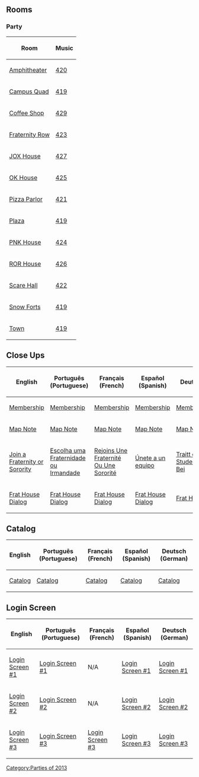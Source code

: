{{CPW|Monsters University Takeover}}

==Rooms==
===Party===
{|class="wikitable" border="1"
!Room
!Music
|-
|[[Media:MUTakeover2013-Party3.swf|Amphitheater]]||[[Media:Music420.swf|420]]
|-
|[[Media:MUTakeover2013-Party1.swf|Campus Quad]]||[[Media:Music419.swf|419]]
|-
|[[Media:RoomsCoffee-MUTakeover2013.swf|Coffee Shop]]||[[Media:Music429.swf|429]]
|-
|[[Media:MUTakeover2013-Party4.swf|Fraternity Row]]||[[Media:Music423.swf|423]]
|-
|[[Media:MUTakeover2013-Party6.swf|JOX House]]||[[Media:Music427.swf|427]]
|-
|[[Media:MUTakeover2013-Party5.swf|OK House]]||[[Media:Music425.swf|425]]
|-
|[[Media:RoomsPizza-MUTakeover2013.swf|Pizza Parlor]]||[[Media:Music421.swf|421]]
|-
|[[Media:RoomsPlaza-MUTakeover2013.swf|Plaza]]||[[Media:Music419.swf|419]]
|-
|[[Media:MUTakeover2013-Party8.swf|PNK House]]||[[Media:Music424.swf|424]]
|-
|[[Media:MUTakeover2013-Party7.swf|ROR House]]||[[Media:Music426.swf|426]]
|-
|[[Media:MUTakeover2013-Party2.swf|Scare Hall]]||[[Media:Music422.swf|422]]
|-
|[[Media:RoomsForts-MUTakeover2013.swf|Snow Forts]]||[[Media:Music419.swf|419]]
|-
|[[Media:RoomsTown-MUTakeover2013.swf|Town]]||[[Media:Music419.swf|419]]
|}

==Close Ups==
<center>
{|class="wikitable" border="1"
!English
!Português (Portuguese)
!Français (French)
!Español (Spanish)
!Deutsch (German)
|-
|[[Media:ENClose upsMember-MUTakeover.swf|Membership]]||[[Media:PTClose upsMember-MUTakeover.swf|Membership]]||[[Media:FRClose upsMember-MUTakeover.swf|Membership]]||[[Media:ESClose upsMember-MUTakeover.swf|Membership]]||[[Media:DEClose upsMember-MUTakeover.swf|Membership]]
|-
|[[Media:ENClose upsMap-MUTakeover.swf|Map Note]]||[[Media:PTClose upsMap-MUTakeover.swf|Map Note]]||[[Media:FRClose upsMap-MUTakeover.swf|Map Note]]||[[Media:ESClose upsMap-MUTakeover.swf|Map Note]]||[[Media:DEClose upsMap-MUTakeover.swf|Map Note]]
|-
|[[Media:ENCloseUpsLoginPrompt-MUTakeover2013.swf|Join a Fraternity or Sorority]]||[[Media:PTCloseUpsLoginPrompt-MUTakeover2013.swf|Escolha uma Fraternidade ou Irmandade]]||[[Media:FRCloseUpsLoginPrompt-MUTakeover2013.swf|Rejoins Une Fraternité Ou Une Sororité]]||[[Media:ESCloseUpsLoginPrompt-MUTakeover2013.swf|Únete a un equipo]]||[[Media:DECloseUpsLoginPrompt-MUTakeover2013.swf|Traitt einer Studentenvereinigung Bei]]
|-
|[[Media:ENCloseUpsFratHouseDialog.swf|Frat House Dialog]]||[[Media:PTCloseUpsFratHouseDialog.swf|Frat House Dialog]]||[[Media:FRCloseUpsFratHouseDialog.swf|Frat House Dialog]]||[[Media:ESCloseUpsFratHouseDialog.swf|Frat House Dialog]]||[[Media:DECloseUpsFratHouseDialog.swf|Frat House Dialog]]
|}
</center>

==Catalog==
<center>
{|class="wikitable" border="1"
!English
!Português (Portuguese)
!Français (French)
!Español (Spanish)
!Deutsch (German)
|-
|[[Media:ENMUTakeoverCatalog.swf|Catalog]]||[[Media:PTMUTakeoverCatalog.swf|Catalog]]||[[Media:FRMUTakeoverCatalog.swf|Catalog]]||[[Media:ESMUTakeoverCatalog.swf|Catalog]]||[[Media:DEMUTakeoverCatalog.swf|Catalog]]
|}
</center>


==Login Screen==
<center>
{|class="wikitable" border="1"
!English
!Português (Portuguese)
!Français (French)
!Español (Spanish)
!Deutsch (German)
|-
|[[Media:ENMonstersUniversityTakeoverLoginScreen1.swf|Login Screen #1]]||[[Media:PTMonstersUniversityTakeoverLoginScreen1.swf|Login Screen #1]]||N/A||[[Media:ESMonstersUniversityTakeoverLoginScreen1.swf|Login Screen #1]]||[[Media:DEMonstersUniversityTakeoverLoginScreen1.swf|Login Screen #1]]
|-
|[[Media:ENMonstersUniversityTakeoverLoginScreen2.swf|Login Screen #2]]||[[Media:PTMonstersUniversityTakeoverLoginScreen2.swf|Login Screen #2]]||N/A||[[Media:ESMonstersUniversityTakeoverLoginScreen2.swf|Login Screen #2]]||[[Media:DEMonstersUniversityTakeoverLoginScreen2.swf|Login Screen #2]]
|-
|[[Media:ENMonstersUniversityTakeoverLoginScreen3.swf|Login Screen #3]]||[[Media:PTMonstersUniversityTakeoverLoginScreen3.swf|Login Screen #3]]||[[Media:FRMonstersUniversityTakeoverLoginScreen3.swf|Login Screen #3]]||[[Media:ESMonstersUniversityTakeoverLoginScreen3.swf|Login Screen #3]]||[[Media:DEMonstersUniversityTakeoverLoginScreen3.swf|Login Screen #3]]
|}
</center>
{{Parties}}

[[Category:Parties of 2013]]
